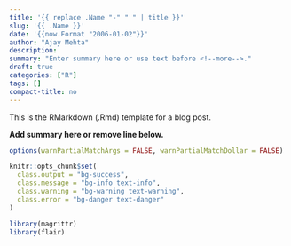 ---
title: '{{ replace .Name "-" " " | title }}'
slug: '{{ .Name }}'
date: '{{now.Format "2006-01-02"}}'
author: "Ajay Mehta"
description:
summary: "Enter summary here or use text before <!--more-->."
draft: true
categories: ["R"]
tags: []
compact-title: no
---

This is the RMarkdown (.Rmd) template for a blog post.

**Add summary here or remove line below.**
<!--more-->

```{r setup, include=FALSE}
options(warnPartialMatchArgs = FALSE, warnPartialMatchDollar = FALSE)

knitr::opts_chunk$set(
  class.output = "bg-success",
  class.message = "bg-info text-info",
  class.warning = "bg-warning text-warning",
  class.error = "bg-danger text-danger"
)

library(magrittr)
library(flair)
```
